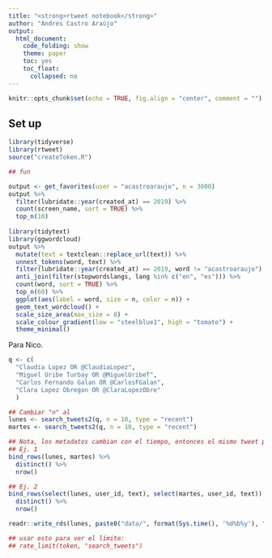 ```yaml
---
title: "<strong>rtweet notebook</strong>"
author: "Andrés Castro Araújo"
output: 
  html_document:
    code_folding: show
    theme: paper
    toc: yes
    toc_float: 
      collapsed: no
---
```


```r
knitr::opts_chunk$set(echo = TRUE, fig.align = "center", comment = "")
```

## Set up

```r
library(tidyverse)
library(rtweet)
source("createToken.R")
```


```r
## fun

output <- get_favorites(user = "acastroaraujo", n = 3000)
output %>% 
  filter(lubridate::year(created_at) == 2019) %>%
  count(screen_name, sort = TRUE) %>%
  top_n(10)
  
library(tidytext)
library(ggwordcloud)
output %>% 
  mutate(text = textclean::replace_url(text)) %>% 
  unnest_tokens(word, text) %>% 
  filter(lubridate::year(created_at) == 2019, word != "acastroaraujo") %>% 
  anti_join(filter(stopwordslangs, lang %in% c("en", "es"))) %>% 
  count(word, sort = TRUE) %>% 
  top_n(60) %>% 
  ggplot(aes(label = word, size = n, color = n)) +
  geom_text_wordcloud() +
  scale_size_area(max_size = 8) +
  scale_colour_gradient(low = "steelblue1", high = "tomato") +
  theme_minimal()
```



Para Nico.

```r
q <- c(
  "Claudia Lopez OR @ClaudiaLopez", 
  "Miguel Uribe Turbay OR @MiguelUribeT", 
  "Carlos Fernando Galan OR @CarlosFGalan",
  "Clara Lopez Obregon OR @ClaraLopezObre"
  )

## Cambiar "n" al
lunes <- search_tweets2(q, n = 10, type = "recent")
martes <- search_tweets2(q, n = 10, type = "recent")

## Nota, los metadatos cambian con el tiempo, entonces el mismo tweet parece distinto
## Ej. 1
bind_rows(lunes, martes) %>% 
  distinct() %>% 
  nrow()

## Ej. 2
bind_rows(select(lunes, user_id, text), select(martes, user_id, text)) %>% 
  distinct() %>% 
  nrow()

readr::write_rds(lunes, paste0("data/", format(Sys.time(), '%d%b%y'), ".rds"))

## usar esto para ver el límite:
## rate_limit(token, "search_tweets")
```

